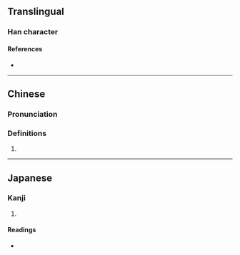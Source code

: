 {{character info/new}}
==Translingual==

===Han character===
{{Han char|rn=30|rad=口|as=05|sn=8|four=|canj=ROPD|ids=⿰口他}}

====References====
* {{Han ref|kx=0184.060|dkj=03479|hdz=10604.080|uh=5483|ud=21635}}

----

==Chinese==
{{zh-forms}}

===Pronunciation===
{{zh-pron
|m=tuō
|cat=
}}

===Definitions===
{{zh-hanzi}}

# {{rfdef|zh}}

----

==Japanese==

===Kanji===
{{ja-kanji|grade=|rs=口05}}

# {{defn|lang=ja|sort=口05}}

====Readings====
* {{ja-readings|on=[[た]] (ta)|kun=}}